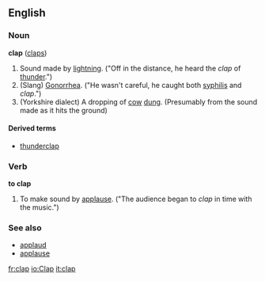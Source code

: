 ==English==
===Noun===
'''clap''' ([[claps]])

#Sound made by [[lightning]]. ("Off in the distance, he heard the ''clap'' of [[thunder]].")
#(Slang) [[Gonorrhea]].  ("He wasn't careful, he caught both [[syphilis]] and ''clap''.")
#(Yorkshire dialect) A dropping of [[cow]] [[dung]]. (Presumably from the sound made as it hits the ground)

====Derived terms====
*[[thunderclap]]

===Verb===
'''to clap'''

#To make sound by [[applause]].  ("The audience began to ''clap'' in time with the music.")

===See also===
*[[applaud]]
*[[applause]]

[[fr:clap]]
[[io:Clap]]
[[it:clap]]